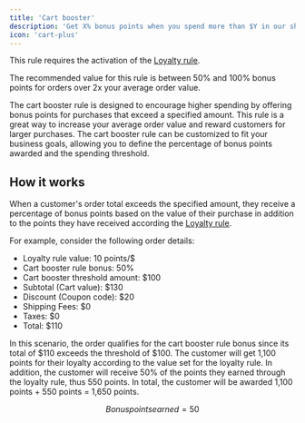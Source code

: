 ```yaml
---
title: 'Cart booster'
description: 'Get X% bonus points when you spend more than $Y in our shop.'
icon: 'cart-plus'
---
```


<Warning>This rule requires the activation of the [Loyalty rule](/manage/rules/loyalty).</Warning>

<Tip>
  The recommended value for this rule is between 50% and 100% bonus points for orders over 2x your average order value.
</Tip>

The cart booster rule is designed to encourage higher spending by offering
bonus points for purchases that exceed a specified amount.
This rule is a great way to increase your average order value and reward customers for larger purchases.
The cart booster rule can be customized to fit your business goals,
allowing you to define the percentage of bonus points awarded and the spending threshold.

## How it works

When a customer's order total exceeds the specified amount, they receive a percentage of bonus points
based on the value of their purchase in addition to
the points they have received according the [Loyalty rule](/manage/rules/loyalty).

For example, consider the following order details:

- Loyalty rule value: 10 points/$
- Cart booster rule bonus: 50%
- Cart booster threshold amount: $100
- Subtotal (Cart value): $130
- Discount (Coupon code): $20
- Shipping Fees: $0
- Taxes: $0
- Total: $110

In this scenario, the order qualifies for the cart booster rule bonus
since its total of \$110 exceeds the threshold of \$100.
The customer will get 1,100 points for their loyalty according to the value set for the loyalty rule.
In addition, the customer will receive 50% of the points they earned through the loyalty rule, thus 550 points.
In total, the customer will be awarded 1,100 points + 550 points = 1,650 points.

```math
Bonus points earned = 50% * 10 points/$ * $110 = 550 points
```

